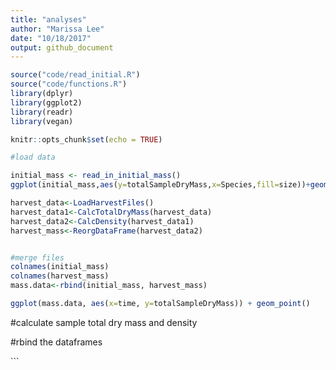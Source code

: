 ```yaml
---
title: "analyses"
author: "Marissa Lee"
date: "10/18/2017"
output: github_document
---
```


```r
source("code/read_initial.R")
source("code/functions.R")
library(dplyr)
library(ggplot2)
library(readr)
library(vegan)
```

```r
knitr::opts_chunk$set(echo = TRUE)

#load data

initial_mass <- read_in_initial_mass()
ggplot(initial_mass,aes(y=totalSampleDryMass,x=Species,fill=size))+geom_violin()+ theme(axis.text.x=element_text(angle=90,hjust=1)) + scale_y_log10()

harvest_data<-LoadHarvestFiles()
harvest_data1<-CalcTotalDryMass(harvest_data)
harvest_data2<-CalcDensity(harvest_data1)
harvest_mass<-ReorgDataFrame(harvest_data2)


#merge files
colnames(initial_mass)
colnames(harvest_mass)
mass.data<-rbind(initial_mass, harvest_mass)

ggplot(mass.data, aes(x=time, y=totalSampleDryMass)) + geom_point()


```


#calculate sample total dry mass and density

#rbind the dataframes

```

